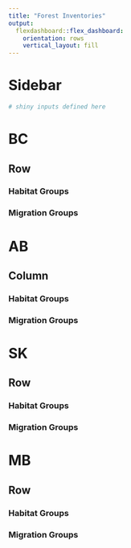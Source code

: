 ```yaml
---
title: "Forest Inventories"
output: 
  flexdashboard::flex_dashboard:
    orientation: rows
    vertical_layout: fill
---
```


Sidebar {.sidebar}
=====================================

```r
# shiny inputs defined here
```


BC
=======================================================================

Row
-----------------------------------------------------------------------

### **Habitat Groups**
    

### **Migration Groups**
    



AB
=======================================================================

Column {.tabset}
-----------------------------------------------------------------------

### **Habitat Groups**
    

### **Migration Groups**
    

 


SK
=======================================================================

Row
-----------------------------------------------------------------------

### **Habitat Groups**
    

### **Migration Groups**
    

   

MB
=======================================================================

Row
-----------------------------------------------------------------------

### **Habitat Groups**
    

### **Migration Groups**
